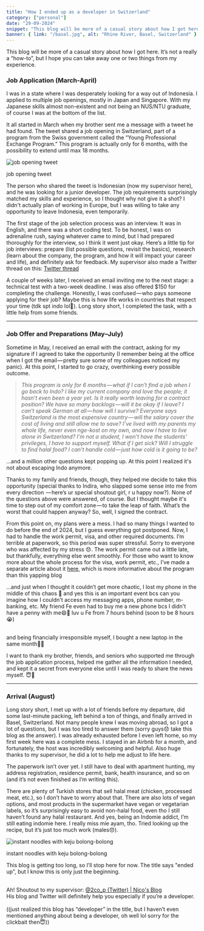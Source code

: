 ```yaml
---
title: "How I ended up as a developer in Switzerland"
category: ["personal"]
date: "29-09-2024"
snippet: "This blog will be more of a casual story about how I got here. It's not a really a “how-to”, but I hope you can take away one or two things from my experience."
banner: { link: "/basel.jpg", alt: "Rhine River, Basel, Switzerland" }
---
```


This blog will be more of a casual story about how I got here. It’s not a really a “how-to”, but I hope you can take away one or two things from my experience.

### Job Application (March-April)

I was in a state where I was desperately looking for a way out of Indonesia. I applied to multiple job openings, mostly in Japan and Singapore. With my Japanese skills almost non-existent and not being an NUS/NTU graduate, of course I was at the bottom of the list.

It all started in March when my brother sent me a message with a tweet he had found. The tweet shared a job opening in Switzerland, part of a program from the Swiss government called the “Young Professional Exchange Program.” This program is actually only for 6 months, with the possibility to extend until max 18 months.

![job opening tweet](/job_opening_tweet.png "job opening tweet")

<div className="pic-title">job opening tweet</div>

The person who shared the tweet is Indonesian (now my supervisor here), and he was looking for a junior developer. The job requirements surprisingly matched my skills and experience, so I thought why not give it a shot? I didn't actually plan of working in Europe, but I was willing to take any opportunity to leave Indonesia, even temporarily.

The first stage of the job selection process was an interview. It was in English, and there was a short coding test. To be honest, I was on adrenaline rush, saying whatever came to mind, but I had prepared thoroughly for the interview, so I think it went just okay. Here’s a little tip for job interviews: prepare (list possible questions, revisit the basics), research (learn about the company, the program, and how it will impact your career and life), and definitely ask for feedback. My supervisor also made a Twitter thread on this: <a href="https://x.com/2co_p/status/1820740105511817637" target="_blank">Twitter thread</a>

A couple of weeks later, I received an email inviting me to the next stage: a technical test with a two-week deadline. I was also offered $150 for completing the challenge. Honestly, I was confused — who pays someone applying for their job? Maybe this is how life works in countries that respect your time (tdk spt indo lol🫠). Long story short, I completed the task, with a little help from some friends.

---

### Job Offer and Preparations (May–July)

Sometime in May, I received an email with the contract, asking for my signature if I agreed to take the opportunity (I remember being at the office when I got the email — pretty sure some of my colleagues noticed my panic). At this point, I started to go crazy, overthinking every possible outcome.

> _This program is only for 6 months — what if I can’t find a job when I go back to Indo? I like my current company and love the people; it hasn’t even been a year yet. Is it really worth leaving for a contract position? We have so many backlogs — will it be okay if I leave? I can’t speak German at all — how will I survive? Everyone says Switzerland is the most expensive country — will the salary cover the cost of living and still allow me to save? I’ve lived with my parents my whole life, never even nge-kost on my own, and now I have to live alone in Switzerland? I'm not a student, I won't have the students' privileges, I have to support myself. What if I get sick? Will I struggle to find halal food? I can’t handle cold — just how cold is it going to be?_

…and a million other questions kept popping up. At this point I realized it's not about escaping Indo anymore.

Thanks to my family and friends, though, they helped me decide to take this opportunity (special thanks to Indira, who slapped some sense into me from every direction <spoiler> — here’s ur special shoutout girl, r u happy now?</spoiler>). None of the questions above were answered, of course. But I thought maybe it's time to step out of my comfort zone — to take the leap of faith. What’s the worst that could happen anyway? So, well, I signed the contract.

From this point on, my plans were a mess. I had so many things I wanted to do before the end of 2024, but I guess everything got postponed. Now, I had to handle the work permit, visa, and other required documents. I’m terrible at paperwork, so this period was super stressful. Sorry to everyone who was affected by my stress 😞. The work permit came out a little late, but thankfully, everything else went smoothly. For those who want to know more about the whole process for the visa, work permit, etc., I’ve made a separate article about it <a href="/blogs/young-professional-exchange-program-for-indonesian">here</a>, which is more informative about the program than this yapping blog

...and just when I thought it couldn’t get more chaotic, I lost my phone in the middle of this chaos 😤 and yes this is an important event bcs can you imagine how I couldn't access my messaging apps, phone number, m-banking, etc. My friend Fe even had to buy me a new phone bcs I didn't have a penny with me😄🫵 <spoiler>luv u Fe from 7 hours behind (soon to be 8 hours😭)</spoiler>

<br />
<spoiler>
  and being financially irresponsible myself, I bought a new laptop in the same
  month🤪😭
</spoiler>

I want to thank my brother, friends, and seniors who supported me through the job application process, helped me gather all the information I needed, and kept it a secret from everyone else until I was ready to share the news myself. 😇🤫

---

### Arrival (August)

Long story short, I met up with a lot of friends before my departure, did some last-minute packing, left behind a ton of things, and finally arrived in Basel, Switzerland. Not many people knew I was moving abroad, so I got a lot of questions, but I was too tired to answer them (sorry guys😞 take this blog as the answer). I was already exhausted before I even left home, so my first week here was a complete mess. I stayed in an Airbnb for a month, and fortunately, the host was incredibly welcoming and helpful. Also huge thanks to my supervisor, he did a lot to help me adjust to life here.

The paperwork isn’t over yet. I still have to deal with apartment hunting, my address registration, residence permit, bank, health insurance, and so on (and it’s not even finished as I’m writing this).

There are plenty of Turkish stores that sell halal meat (chicken, processed meat, etc.), so I don’t have to worry about that. There are also lots of vegan options, and most products in the supermarket have vegan or vegetarian labels, so it’s surprisingly easy to avoid non-halal food, even tho I still haven’t found any halal restaurant. And yes, being an Indomie addict, I’m still eating indomie here. I really miss mie ayam, tho. Tried looking up the recipe, but it’s just too much work (males😞).

![instant noodles with keju bolong-bolong](https://cdn-images-1.medium.com/max/1000/1*f4Y7BOW935Q13_DFKBVo2Q.png "instant noodles with keju bolong-bolong")

<div className="pic-title">instant noodles with keju bolong-bolong</div>

This blog is getting too long, so I’ll stop here for now. The title says "ended up", but I know this is only just the beginning.

<br />
Ah! Shoutout to my supervisor:
<a href="https://twitter.com/2co_p" target="_blank">
  @2co_p (Twitter)
</a>
|<a href="https://nico.fyi" target="_blank">
  Nico's Blog
</a>
<br />
His blog and Twitter will definitely help you especially if you’re a developer.

<br />
<br />
<spoiler>
  ((just realized this blog has “developer” in the title, but I haven’t even
  mentioned anything about being a developer, oh well lol sorry for the
  clickbait then😇))
</spoiler>
